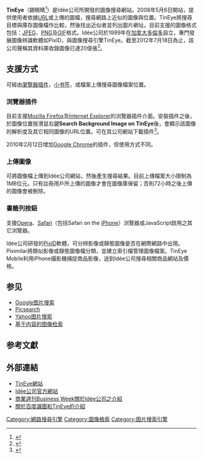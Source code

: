 {{noteTA|G1=IT}}
{{Infobox Website
| name             = 錫眼睛
| native_name      = TinEye
| native_name_lang = en
| caption          = TinEye logo
| url              = [http://tineye.com tineye.com]
| commercial       = 是
| type             = [[图像|图像]][[搜索引擎|搜索引擎]]
| language         = [[多语言|多语言]] 
| registration     = 可选
| owner            = [[Idée,_Inc.|Idée, Inc.]]
| current_status   = 活跃
}}
'''TinEye'''（錫眼睛<ref>{{Cite web|url=https://blog.tineye.com/2010/09/22/tineye-whats-in-a-name/|title=存档副本|access-date=2019-06-30|archive-url=https://web.archive.org/web/20120706204157/http://blog.tineye.com/2010/09/22/tineye-whats-in-a-name/|archive-date=2012-07-06|dead-url=yes}}</ref>）是Idée公司所開發的圖像搜尋網站。2008年5月6日開站，提供使用者依據[[统一资源定位符|URL]]或上傳的圖檔，搜尋網路上近似的圖像與位置。TinEye將搜尋目標與庫存圖像檔作比較，然後找出近似者並列出圖片網址。目前支援的圖像格式包括：[[JPEG|JPEG]]、[[PNG|PNG]]及[[GIF|GIF]]格式。Idée公司於1999年在[[加拿大|加拿大]][[多倫多|多倫多]]設立，專門發展圖像辨識軟體如PixID，與圖像搜尋引擎TinEye。截至2012年7月18日為止，該公司聲稱其資料庫收錄圖像已達20億張<ref>{{Cite web |url=http://www.tineye.com/about |title=TinEye公司概況 |accessdate=2012-07-19 |archive-date=2012-07-24 |archive-url=https://web.archive.org/web/20120724052344/http://www.tineye.com/about |dead-url=no }}</ref>。

== 支援方式 ==
可經由[[网页浏览器|瀏覽器]][[插件|插件]]，[[小书签|小书签]]，或檔案上傳搜尋圖像檔案位置。

=== 浏覽器插件 ===
目前支援[[Mozilla_Firefox|Mozilla Firefox]]及[[Internet_Explorer|Internet Explorer]]的浏覽器插件介面。安裝插件之後，於圖像位置按滑鼠右鍵'''Search Background Image on TinEye'''後，會顯示該圖像的解析度及其它相同圖像的URL位置。可在其公司網站下載插件<ref>{{Cite web |url=http://tineye.com/plugin |title=TinEye插件下載位置 |accessdate=2009-06-30 |archive-date=2009-06-24 |archive-url=https://web.archive.org/web/20090624130257/http://tineye.com/plugin |dead-url=no }}</ref>。

2010年2月12日增加[[Google瀏覽器|Google Chrome]]的插件，但使用方式不同。

=== 上傳圖像 ===
可將圖像檔上傳到Idée公司網站，然後產生搜尋結果。目前上傳檔案大小限制為1MB位元。只有註冊用戶所上傳的圖像才會在圖像庫保留；否則72小時之後上傳的圖像會被刪除。

=== 書籤列按鈕 ===
支援[[Opera|Opera]]、[[Safari|Safari]]（包括Safari on the [[iPhone|iPhone]]）浏覽器或JavaScript啟用之其它浏覽器。

Idée公司研發的[[PixID|PixID]]軟體，可分辨影像或靜態圖像是否在網際網路中出現。Piximilar將類似影像或靜態圖像檔分類，並建立索引檔管理圖像檔案。TinEye Mobile利用iPhone攝影機捕捉商品影像，送到Idée公司搜尋相關商品網站及價格。

== 参见 ==
* [[Google图片搜索|Google图片搜索]]
* [[Picsearch|Picsearch]]
* [[Yahoo图片搜索|Yahoo图片搜索]]
* [[基于内容的图像检索|基于内容的图像检索]]

== 参考文獻 ==
{{reflist}}

== 外部連結 ==
*[http://www.tineye.com/ TinEye網站]{{Wayback|url=http://www.tineye.com/ |date=20100416043259 }}
*[http://www.ideeinc.com/ Idée公司官方網站]{{Wayback|url=http://www.ideeinc.com/ |date=20090228165017 }}
*[http://investing.businessweek.com/research/stocks/private/snapshot.asp?privcapId=7962780 商業週刊Business Week關於Idée公司之介紹]{{Wayback|url=http://investing.businessweek.com/research/stocks/private/snapshot.asp?privcapId=7962780 |date=20090830230827 }}
*[https://web.archive.org/web/20110827074044/http://icodon.com/reverse-image-search.html 關於百度識圖和TinEye的介紹]

[[Category:網路搜尋引擎|Category:網路搜尋引擎]]
[[Category:圖像檢索|Category:圖像檢索]]
[[Category:图片搜索引擎|Category:图片搜索引擎]]